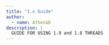 ```yaml
---
title: "1.x Guide"
author:
  - name: AthenaD
description: |
  GUIDE FOR USING 1.9 and 1.8 THREADS
---
```




